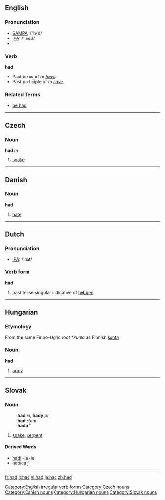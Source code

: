 ==English==

{{rank|it|for|as|16|had|you|not|be}}

=== Pronunciation ===
*[[w:SAMPA|SAMPA]]: /"h{d/
*[[w:IPA|IPA]]: /'hæd/
*{{audio|en-us-had.ogg|Audio (US)}}

===Verb===
[[Category:English irregular verb forms]]
'''had'''
* Past tense of ''to [[have]]''.
* Past participle of ''to [[have]]''.

===Related Terms===
*[[be had]]

----

==Czech==
===Noun===
'''had''' ''m''

# [[snake]]

[[Category:Czech nouns]]

----

==Danish==
===Noun===
'''had'''

# [[hate]]

[[Category:Danish nouns]]

----

==Dutch==
=== Pronunciation ===
*[[w:IPA|IPA]]: /'hat/

=== Verb form ===
'''had'''

# past tense singular indicative of [[hebben]]

----

==Hungarian==
===Etymology===
From the same Finno-Ugric root *''kunta'' as Finnish [[kunta]]
=== Noun ===
'''had'''

#[[army]]

[[Category:Hungarian nouns]]

----

==Slovak==
===Noun===
:'''had''' ''m'', '''hady''' ''pl''
:'''had''' ''stem''
:'''hada''' ''{{gensg}}
:{{decpat}} {{dub}}

#[[snake]], [[serpent]]

====Derived Words====
* [[hadí]] -ia -ie
* [[hadica#Slovak|hadica]] ''f''

[[Category:Slovak nouns]]

----

[[fr:had]]
[[it:had]]
[[nl:had]]
[[ja:had]]
[[zh:had]]